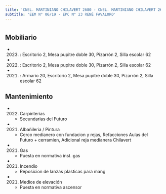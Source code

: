 ```yaml
---
title: 'CNEL. MARTINIANO CHILAVERT 2680 - CNEL. MARTINIANO CHILAVERT 2690'
subtitle: 'EEM N° 06/19 - EPC N° 23 RENÉ FAVALORO'
---
```


#


## Mobiliario

*  (2023) : Escritorio 2, Mesa pupitre doble 30, Pizarrón 2, Silla escolar 62 

*  (2022) : Escritorio 2, Mesa pupitre doble 30, Pizarrón 2, Silla escolar 62 

*  (2021) : Armario 20, Escritorio 2, Mesa pupitre doble 30, Pizarrón 2, Silla escolar 62 





## Mantenimiento

*  (2022) Carpinterías 
    + Secundarias del Futuro

*  (2021) Albañileria / Pintura 
    + Cerco medianero con fundacion y rejas, Refacciones Aulas del Futuro + cerramien, Adicional reja medianera Chilavert

*  (2021) Gas 
    + Puesta en normativa inst. gas

*  (2021) Incendio 
    + Reposicion de lanzas plasticas para mang

*  (2021) Medios de elevación 
    + Puesta en normativa ascensor



